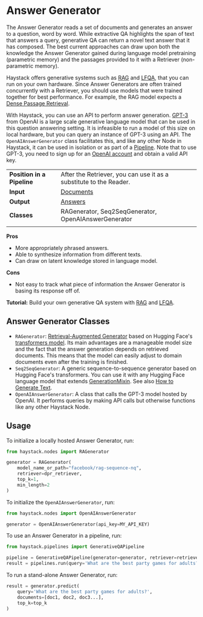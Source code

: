 # Answer Generator

The Answer Generator reads a set of documents and generates an answer to a question, word by word.
While extractive QA highlights the span of text that answers a query,
generative QA can return a novel text answer that it has composed.
The best current approaches can draw upon both the knowledge the Answer Generator gained during language model pretraining (parametric memory)
and the passages provided to it with a Retriever (non-parametric memory).

Haystack offers generative systems such as [RAG](https://arxiv.org/abs/2005.11401) and [LFQA](https://yjernite.github.io/lfqa.html),
that you can run on your own hardware.
Since Answer Generators are often trained concurrently with a Retriever,
you should use models that were trained together for best performance.
For example, the RAG model expects a [Dense Passage Retrieval](https://arxiv.org/abs/2004.04906).

With Haystack, you can use an API to perform answer generation.
[GPT-3](https://openai.com/api/) from OpenAI is a large scale generative language model that can be used in this question answering setting.
It is infeasible to run a model of this size on local hardware, but you can query an instance of GPT-3 using an API.
The `OpenAIAnswerGenerator` class facilitates this, and like any other Node in Haystack,
it can be used in isolation or as part of a [Pipeline](/components/v1.8.0/pipelines).
Note that to use GPT-3, you need to sign up for an [OpenAI account](https://openai.com/api/) and obtain a valid API key.

|||
|-------------|-----------------------------------------------------------------------------------------------------------------------------------------------------------------------------|
|__Position in a Pipeline__| After the Retriever, you can use it as a substitute to the Reader. |
|__Input__       | [Documents](/components/v1.8.0/documents-answers-labels#document)                                                                                                                                                                   |
|__Output__      | [Answers](/components/v1.8.0/documents-answers-labels#answer)                                                                                                                                                                     |
|__Classes__     | RAGenerator, Seq2SeqGenerator, OpenAIAnswerGenerator                                                                                                                                        |
|||


**Pros**

- More appropriately phrased answers.
- Able to synthesize information from different texts.
- Can draw on latent knowledge stored in language model.

**Cons**

- Not easy to track what piece of information the Answer Generator is basing its response off of.

<div className="max-w-xl bg-yellow-light-theme border-l-8 border-yellow-dark-theme px-6 pt-6 pb-4 my-4 rounded-md dark:bg-yellow-900">

**Tutorial:** Build your own generative QA system with [RAG](/tutorials/v1.8.0/retrieval-augmented-generation)
and [LFQA](/tutorials/v1.8.0/lfqa).

</div>

## Answer Generator Classes

* `RAGenerator`: [Retrieval-Augmented Generator](https://arxiv.org/abs/2005.11401) based on Hugging Face's [transformers model](https://huggingface.co/transformers/model_doc/rag.html). Its main advantages are a manageable model size and the fact that the answer generation depends on retrieved documents. This means that the model can easily adjust to domain documents even after the training is finished.
* `Seq2SeqGenerator`: A generic sequence-to-sequence generator based on Hugging Face's transformers. You can use it with any Hugging Face language model that extends [GenerationMixin](https://huggingface.co/transformers/main_classes/model.html?transformers.generation_utils.GenerationMixin#transformers.generation_utils.GenerationMixin). See also [How to Generate Text](https://huggingface.co/blog/how-to-generate).
* `OpenAIAnswerGenerator`: A class that calls the GPT-3 model hosted by OpenAI. It performs queries by making API calls but otherwise functions like any other Haystack Node.

## Usage

To initialize a locally hosted Answer Generator, run:

``` python
from haystack.nodes import RAGenerator

generator = RAGenerator(
    model_name_or_path="facebook/rag-sequence-nq",
    retriever=dpr_retriever,
    top_k=1,
    min_length=2
)
```

To initialize the `OpenAIAnswerGenerator`, run:

``` python
from haystack.nodes import OpenAIAnswerGenerator

generator = OpenAIAnswerGenerator(api_key=MY_API_KEY)
```

To use an Answer Generator in a pipeline, run:

``` python
from haystack.pipelines import GenerativeQAPipeline

pipeline = GenerativeQAPipeline(generator=generator, retriever=retriever)
result = pipelines.run(query='What are the best party games for adults?', params={"Retriever": {"top_k": 5}})
```

To run a stand-alone Answer Generator, run:

``` python
result = generator.predict(
    query='What are the best party games for adults?',
    documents=[doc1, doc2, doc3...],
    top_k=top_k
)
```
